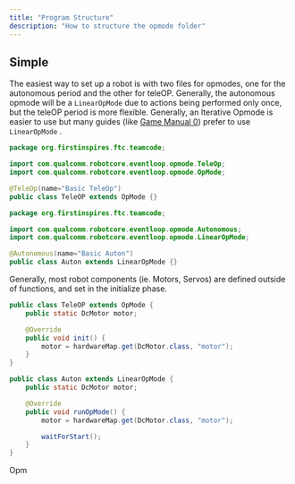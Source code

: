 ```yaml
---
title: "Program Structure"
description: "How to structure the opmode folder"
---
```


## Simple

The easiest way to set up a robot is with two files for opmodes, one for the autonomous period and the other for teleOP. Generally, the autonomous opmode will be a `LinearOpMode` due to actions being performed only once, but the teleOP period is more flexible. Generally, an Iterative Opmode is easier to use but many guides (like [Game Manual 0](https://gm0.org)) prefer to use `LinearOpMode` .

<CodeGroup>

```java TeleOP.java
package org.firstinspires.ftc.teamcode;

import com.qualcomm.robotcore.eventloop.opmode.TeleOp;
import com.qualcomm.robotcore.eventloop.opmode.OpMode;

@TeleOp(name="Basic TeleOp")
public class TeleOP extends OpMode {}
```


```java Auton.java
package org.firstinspires.ftc.teamcode;

import com.qualcomm.robotcore.eventloop.opmode.Autonomous;
import com.qualcomm.robotcore.eventloop.opmode.LinearOpMode;

@Autonomous(name="Basic Auton")
public class Auton extends LinearOpMode {}
```

</CodeGroup>

Generally, most robot components (ie. Motors, Servos) are defined outside of functions, and set in the initialize phase.

<CodeGroup>

```java TeleOP.java
public class TeleOP extends OpMode {
	public static DcMotor motor;

	@Override
	public void init() {
		motor = hardwareMap.get(DcMotor.class, "motor");
	}
}
```


```java Auton.java
public class Auton extends LinearOpMode {
	public static DcMotor motor;

	@Override
	public void runOpMode() {
		motor = hardwareMap.get(DcMotor.class, "motor");

		waitForStart();
	}
}
```

</CodeGroup>

Opm